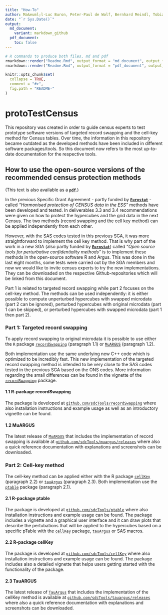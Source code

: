 ```yaml
---
title: "How-To"
author: Ma&euml;l-Luc Buron, Peter-Paul de Wolf, Bernhard Meindl, Tobias Enderle
date: "`r Sys.Date()`"
output:
  md_document:
    variant: markdown_github
  pdf_document:
    toc: false
---
```

  
<!-- README.md is generated from README.Rmd. Please edit that file -->

```r
# R commands to produce both files, md and pdf
rmarkdown::render("Readme.Rmd", output_format = "md_document", output_file = "README.md")
rmarkdown::render("Readme.Rmd", output_format = "pdf_document", output_file = "How_to.pdf")
```
  
```r
knitr::opts_chunk$set(
  collapse = TRUE,
  comment = "#>",
  fig.path = "README-"
)
```

# protoTestCensus
This repository was created in order to guide census experts to test prototype software versions of targeted record swapping and the cell-key method for Census tables. Over time, the information in this repository became outdated as the developed methods have been included in different software packages/tools. So this document now refers to the most up-to-date documentation for the respective tools.

## How to use the open-source versions of the recommended census protection methods 
(This text is also available as a [**`pdf`**](https://github.com/sdcTools/protoTestCensus/blob/master/How_to.pdf).)

In the previous Specific Grant Agreement - partly funded by [**`Eurostat`**](https://ec.europa.eu/eurostat/cros/content/harmonised-protection-census-data_en) - called *"Harmonised protection of CENSUS data in the ESS"* methods have been developed and tested. In deliverables 3.3 and 3.4 recommendations were given on how to protect the hypercubes and the grid data in the next Census. The two methods (record swapping and the cell key method) can be applied independently from each other. 

However, with the SAS codes tested in this previous SGA, it was more straightforward to implement the cell key method. That is why part of the work in a new SGA (also partly funded by [**`Eurostat`**](https://ec.europa.eu/eurostat/cros/content/perturbative-confidentiality-methods_en)) called *"Open source tools for perturbative confidentiality methods"* is to implement these methods in the open-source software R and Argus. This was done in the last eight months, some tests were carried out by the SGA members and now we would like to invite census experts to try the new implementations. They can be downloaded on the respective Github-repositories which will be linked from this document.

Part 1 is related to targeted record swapping while part 2 focuses on the cell-key method. The methods can be used independently: it is either possible to compute unperturbed hypercubes with swapped microdata (part 2 can be ignored), perturbed hypercubes with original microdata (part 1 can be skipped), or perturbed hypercubes with swapped microdata (part 1 then part 2).

### Part 1:	Targeted record swapping

To apply record swapping to original microdata it is possible to use either the `R` package [`recordSwapping`](https://github.com/sdcTools/recordSwapping) (paragraph 1.1) or [`MuARGUS`](https://github.com/sdcTools/muargus) (paragraph 1.2). 

Both implementation use the same underlying new C++ code which is optimized to be incredibly fast. This new implementation of the targeted record swapping method is intended to be very close to the SAS codes tested in the previous SGA based on the ONS codes. More information regarding the small differences can be found in the vignette of the [`recordSwapping`](https://github.com/sdcTools/recordSwapping) package.

#### 1.1 R-package recordSwapping 

The package is developed at [`github.com/sdcTools/recordSwapping`](https://github.com/sdcTools/recordSwapping) where also installation instructions and example usage as well as an introductory vignette can be found. 

#### 1.2 MuARGUS

The latest release of [`MuARGUS`](https://github.com/sdcTools/muargus) that includes the implementation of record swapping is available at [`github.com/sdcTools/muargus/releases`](https://github.com/sdcTools/muargus/releases) where also a quick reference documentation with explanations and screenshots can be downloaded.

### Part 2:	Cell-key method

The cell-key method can be applied either with the R package [`cellKey`](https://github.com/sdcTools/cellKey) (paragraph 2.2) or [`tauArgus`](https://github.com/sdcTools/tauargus) (paragraph 2.3). Both implementation use the [`ptable`](https://github.com/sdcTools/ptable) package (paragraph 2.1).

#### 2.1 R-package ptable

The package is developed at [`github.com/sdcTools/ptable`](https://github.com/sdcTools/ptable) where also installation instructions and example usage can be found. The package includes a vignette and a graphical user interface and it can draw plots that describe the pertubations that will be applied to the hypercubes based on a specific pTable with the [`cellKey`](https://github.com/sdcTools/cellKey) package, [`tauArgus`](https://github.com/sdcTools/tauargus) or SAS macros.

#### 2.2 R-package cellKey

The package is developed at [`github.com/sdcTools/cellKey`](https://github.com/sdcTools/cellKey) where also installation instructions and example usage can be found. The package includes also a detailed vignette that helps users getting started with the functionality of the package. 

#### 2.3 TauARGUS

The latest release of [`TauArgus`](https://github.com/sdcTools/tauargus) that includes the implementation of the cellKey method is available at   [`github.com/sdcTools/tauargus/releases`](https://github.com/sdcTools/tauargus/releases) where also a quick reference documentation with explanations and screenshots can be downloaded.

